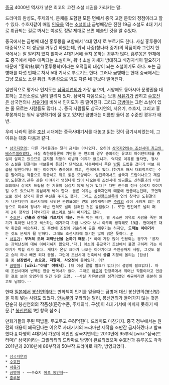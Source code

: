 [[중국]] 4000년 역사가 낳은 최고의 고전 소설 네권을 가리키는 말. 

드라마의 완성도, 주제의식, 문체를 포함한 모든 면에서 중국 고전 문학의 정점이라고 할 수 있다. 수호지같이 매일 [[인육]]을 먹는 [[소설]]이나 금병매같은 진한 19금 소설도 4대 기서로 취급되는 걸로 봐서는 야설도 정말 제대로 쓰면 예술인 것을 알 수있다.

중국에서는 금병매 대신 홍루몽을 포함해서 '4대 명저'로 부르기도 한다. 사실 홍루몽이 대중적으로 더 성공을 거두긴 하였는데, 워낙 나중(청나라 중기)의 작품이라 그런지 한국에서는 잘 알려져 있지 않아서 4대기서에 들지 못하는 경우가 많다. 홍루몽은 현재에도 중국에서 매우 애독되는 소설이며, 워낙 소설 자체가 방대하고 배경지식이 필요하기 때문에 "홍학(紅學)"(홍루몽학)이라는 오덕질의 대상이 되는 소설이기도 하다. 또는 금병매를 다섯 번째로 쳐서 5대 기서로 부르기도 한다. 그러나 금병매는 현대 중국에서는 그냥 포르노 소설 취급. 작품성으로 봐도 다른 네 편보다 떨어진다.

일반적으로 평가나 인지도는 [[삼국지연의]]가 가장 높으며, 서양에도 동아시아 문명권을 대표하는 고전소설로 널리 알려져 있다. 삼국지 다음으로는 보통 [[서유기]]가 꼽히고 [[수호전]]은 삼국연의나 [[서유기]]에 비해서 인지도가 좀 떨어진다. 그리고 [[금병매]]는 그런 소설이 있는 줄 모르는 사람들도 많다(…). 중국 사람들도 삼국지연의, 서유기, 수호지, 그리고 홍루몽까지는 워낙 유명하기에 잘 알고 있지만 금병매는 이름만 들어 본 수준인 경우가 태반.

우리 나라의 경우 [[조선]] 시대에는 중국사대기서를 대놓고 읽는 것이 금기시되었는데, 그 이유는 대충 다음과 같다.
 * [[삼국지연의]]: 다른 기서들과는 달리 금서는 아니었다. 오히려 [http://news.donga.com/3/all/20120309/44657031/1 삼국지연의는 조선시대 최고의 베스트셀러였다.] 사실 촉한정통론에 기반을 둔 연의의 경우 충의라는 유교의 아이덴티티를 충실히 살리고 있으므로 금지될 하등의 이념적 이유가 없으니까. 억지로 이유를 들자면, 정사와 소설을 헛갈리는 바보들이 등장[* 단적으로 낙봉파에서 죽은 [[방통]] 드립을 쳤다가 바보 취급을 당한다거나 하는 이야기가 중국에도 있고, 한국에도 있다.]하기도 해서 대외적으로는 수준 떨어지는 작품으로 취급하고 뒤로 읽은 모양이다. 임진록에서도 삼국지 드립이나오고 제갈량,도원결의,관우 같은 이야기가 엄청나게 많이 나오는게 조선시대 임금들도 신하들과의 어전회의에서 삼국지 드립을 친 기록이 심심치 않게 남아 있다[* 다만 진수의 정사 삼국지 이야기일 수도 있으니까 유심하게 봐야 한다. 물론 이유는 삼국지연의 때문에 언급하는건데, 표면적으로 정사 삼국지 한번 쿠션을 주기도 했다. 그래도 [[조선왕조실록]]에 연의 창작인 도원결의가 나온다던가 조선시대에 세워진 관왕묘에는 연의 창작캐릭터인 [[주창]]의 상이 세워져 있는 점등으로 미루어 정사가 아닌 연의도 널리 읽혀진 것은 틀림없다.]. 또한 민간에도 널리 퍼져 2차 창작인 [적벽가]가 판소리로 널리 퍼지기도 했다.
 * [[수호전]]: '''간휼과 잔학을 가르치기 때문.''' 인육 먹는 얘기, 별 사소한 이유로 사람을 죽인 얘기가 툭하면 나오고 섹스하는 얘기까지 가끔 나오다 보니 아무리 생각해도 19금. 현대에도 대략 취급은 비슷하다. 또 후반에 조정에 귀순하여 공을 세우기는 하지만, '''도적놈 이야기'''라는 것도 문제가 될 만하다. 그래도 조선시대에 읽기는 많이 읽은 듯하다. [http://www.busanilbo.com/news2000/html/2007/0321/060020070321.1025093636.html #]
 * [[서유기]]: '''부처의 도와 괴력난신을 논하기 때문.'''[* 이에 가장 많이 인용되는 경구가 '공자는 괴력난신에 대해 이야기하지 않았다.'다.] 애초에 유교국가 조선에서 불경 구하러 가는 이야기가 먹힐 리가 없다. 게다가 온갖 요마가 나오는 이야기이고 주인공까지 사람, 그것도 불교 승려 하나 빼면 죄다 동물. 그런데 조선시대 건축에서 '''궁궐''' 지붕에 올리는 [잡상]들 중 '''삼장법사, 손오공, 저팔계, 사오정'''이 들어있다. 어?
 * [[금병매]]: '''[wiki:"야설" 야해서].''' [더 이상 말할 필요가 없다|더 설명이 필요없다]. 아예 조선시대에 번역된 한글 번역서가 없다. 그래도 [[허균]]이 한정록에서 뛰어난 작품이라고 언급한 걸로 보아 암암리에 읽긴 읽은 모양. --사실 자유분방한 성격이었던 허균이라면 충분히 읽고도 남았다.--

한때 [[일본]]에서 [[봉신연의]]라는 만화책이 인기를 얻을때는 금병매 대신 봉신연의(봉신방)을 끼워 넣는 사람도 있었다. [[안능무]]의 구라와는 달리, 봉신연의가 들어가지 않는 것은 단순히 봉신연의의 작품성(문장수준, 주제의식, 구성)이 4대 기서에 미치지 못하기 때문.[* [[봉신연의]] 1번 항목 참조.]

만화가들의 주된 떡밥들. 두고두고 우려먹힌다. 드라마도 마찬가지. 중국 정부에서는 원전의 내용이 왜곡된다는 이유로 사대기서의 드라마판 제작을 조만간 금지하겠다고 발표했다.[http://news.naver.com/main/read.nhn?mode=LSD&mid=sec&sid1=102&oid=001&aid=0004999329 #] 다행히 4대기서 가운데 메인인 삼국지연의는 2010년에 95부작 [wiki:"삼국(드라마)" 삼국]이라는 고퀄리티의 드라마로 방영이 완료되었으며 수호전과 홍루몽도 각각 2011년과 2010년에 86부작과 50부작 드라마로 제작, 방영되었다.

 * [[삼국지연의]]
 * [[수호전]]
 * [[서유기]]
 * [[금병매]] - ~~수호지 [[에로 동인지]]~~
 * [[홍루몽]]

